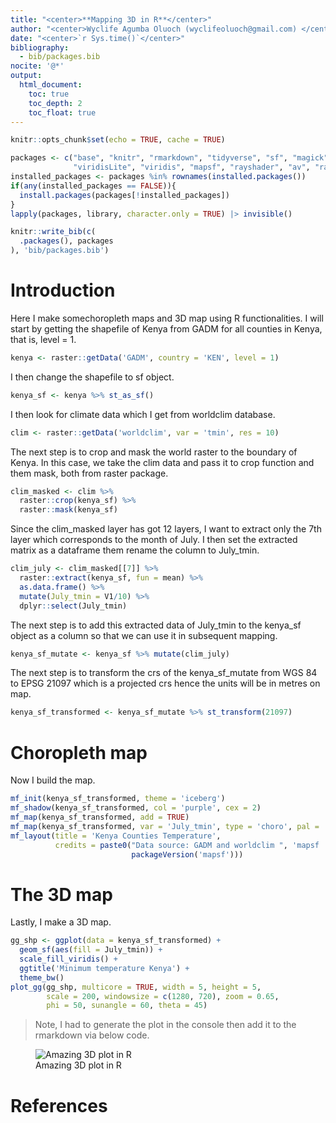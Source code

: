 ```yaml
---
title: "<center>**Mapping 3D in R**</center>"
author: "<center>Wyclife Agumba Oluoch (wyclifeoluoch@gmail.com) </center>"
date: "<center>`r Sys.time()`</center>"
bibliography: 
  - bib/packages.bib
nocite: '@*'
output: 
  html_document:
    toc: true
    toc_depth: 2
    toc_float: true
---
```


```r
knitr::opts_chunk$set(echo = TRUE, cache = TRUE)
```


```r
packages <- c("base", "knitr", "rmarkdown", "tidyverse", "sf", "magick",
              "viridisLite", "viridis", "mapsf", "rayshader", "av", "raster")
installed_packages <- packages %in% rownames(installed.packages())
if(any(installed_packages == FALSE)){
  install.packages(packages[!installed_packages])
}
lapply(packages, library, character.only = TRUE) |> invisible()
```

```r
knitr::write_bib(c(
  .packages(), packages
), 'bib/packages.bib')
```

# Introduction

Here I make somechoropleth maps and 3D map using R functionalities.
I will start by getting the shapefile of Kenya from GADM for all counties in Kenya, that is, level = 1.

```r
kenya <- raster::getData('GADM', country = 'KEN', level = 1) 
```

I then change the shapefile to sf object.

```r
kenya_sf <- kenya %>% st_as_sf()
```

I then look for climate data which I get from worldclim database.

```r
clim <- raster::getData('worldclim', var = 'tmin', res = 10)
```

The next step is to crop and mask the world raster to the boundary of Kenya. In this case, we take the clim data and pass it to crop function and them mask, both from raster package.

```r
clim_masked <- clim %>% 
  raster::crop(kenya_sf) %>% 
  raster::mask(kenya_sf)
```

Since the clim_masked layer has got 12 layers, I want to extract only the 7th layer which corresponds to the month of July. I then set the extracted matrix as a dataframe them rename the column to July_tmin.

```r
clim_july <- clim_masked[[7]] %>% 
  raster::extract(kenya_sf, fun = mean) %>% 
  as.data.frame() %>% 
  mutate(July_tmin = V1/10) %>% 
  dplyr::select(July_tmin)
```


The next step is to add this extracted data of July_tmin to the kenya_sf object as a column so that we can use it in subsequent mapping.

```r
kenya_sf_mutate <- kenya_sf %>% mutate(clim_july)
```

The next step is to transform the crs of the kenya_sf_mutate from WGS 84 to EPSG 21097 which is a projected crs hence the units will be in metres on map.

```r
kenya_sf_transformed <- kenya_sf_mutate %>% st_transform(21097)
```

# Choropleth map

Now I build the map.

```r
mf_init(kenya_sf_transformed, theme = 'iceberg')
mf_shadow(kenya_sf_transformed, col = 'purple', cex = 2)
mf_map(kenya_sf_transformed, add = TRUE)
mf_map(kenya_sf_transformed, var = 'July_tmin', type = 'choro', pal = 'Greens', add = TRUE)
mf_layout(title = 'Kenya Counties Temperature',
          credits = paste0("Data source: GADM and worldclim ", 'mapsf ',
                           packageVersion('mapsf')))
```

# The 3D map

Lastly, I make a 3D map.

```r
gg_shp <- ggplot(data = kenya_sf_transformed) +
  geom_sf(aes(fill = July_tmin)) +
  scale_fill_viridis() +
  ggtitle('Minimum temperature Kenya') +
  theme_bw()
plot_gg(gg_shp, multicore = TRUE, width = 5, height = 5, 
        scale = 200, windowsize = c(1280, 720), zoom = 0.65, 
        phi = 50, sunangle = 60, theta = 45)
```


> Note, I had to generate the plot in the console then add it to the rmarkdown via below code.

![Amazing 3D plot in R](D:/R/rsgs/images/plot_3d.png)

# References